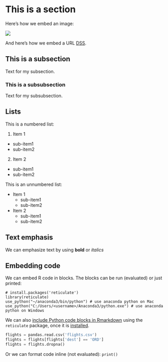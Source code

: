 # This is a section

Here's how we embed an image:

![](Images/readme-license.png)

And here's how we embed a URL [DSS](https://dss.iq.harvard.edu/).

## This is a subsection

Text for my subsection.

### This is a subsubsection

Text for my subsubsection.

## Lists

This is a numbered list:

1. Item 1
  + sub-item1
  + sub-item2
2. Item 2
  + sub-item1
  + sub-item2

This is an unnumbered list:

* Item 1
  + sub-item1
  + sub-item2
* Item 2
  + sub-item1
  + sub-item2


## Text emphasis

We can emphasize text by using **bold** or *italics*


## Embedding code

We can embed R code in blocks. The blocks can be run (evaluated) or just printed:

```r-setup
# install.packages('reticulate')
library(reticulate)
use_python("~/anaconda3/bin/python") # use anaconda python on Mac
use_python("C:/Users/<username>/Anaconda3/python.exe") # use anaconda python on Windows
```

We can also [include Python code blocks in Rmarkdown](https://rstudio.github.io/reticulate/articles/r_markdown.html) using the `reticulate` package, once it is [installed](https://rstudio.github.io/reticulate/index.html).

```python
flights = pandas.read.csv('flights.csv')
flights = flights[flights['dest'] == 'ORD']
flights = flights.dropna()
```

Or we can format code inline (not evaluated): `print()`
